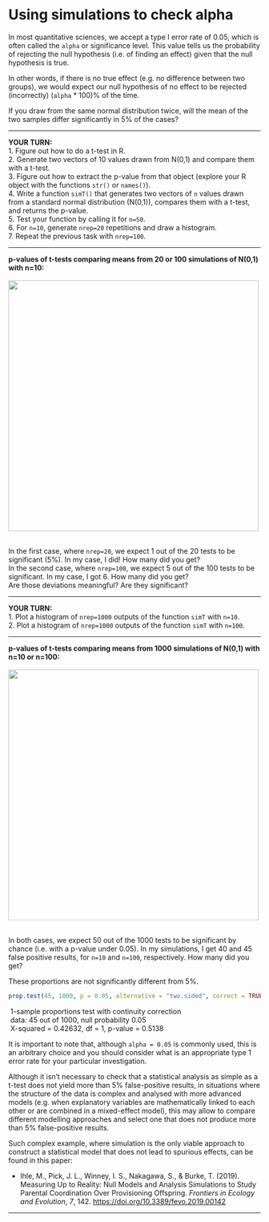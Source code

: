 # Using simulations to check alpha

In most quantitative sciences, we accept a type I error rate of 0.05, which is often called the `alpha` or significance level. This value tells us the probability of rejecting the null hypothesis (i.e. of finding an effect) given that the null hypothesis is true. 

In other words, if there is no true effect (e.g. no difference between two groups), we would expect our null hypothesis of no effect to be rejected (incorrectly) (`alpha` * 100)% of the time.

If you draw from the same normal distribution twice, will the mean of the two samples differ significantly in 5% of the cases? 


***

**YOUR TURN:**  
1. Figure out how to do a t-test in R.  
2. Generate two vectors of 10 values drawn from N(0,1) and compare them with a t-test.  
3. Figure out how to extract the p-value from that object (explore your R object with the functions `str()` or `names()`).    
4. Write a function `simT()` that generates two vectors of `n` values drawn from a standard normal distribution (N(0,1)), compares them with a t-test, and returns the p-value.  
5. Test your function by calling it for `n=50`.  
6. For `n=10`, generate `nrep=20` repetitions and draw a histogram.  
7. Repeat the previous task with `nrep=100`.

***

**p-values of t-tests comparing means from 20 or 100 simulations of N(0,1) with n=10:**   
<br/>
<img src="../assets/ttest-changing-nrep.png" width="500">  
<br/>


In the first case, where `nrep=20`, we expect 1 out of the 20 tests to be significant (5%). In my case, I did! How many did you get?    
In the second case, where `nrep=100`, we expect 5 out of the 100 tests to be significant. In my case, I got 6. How many did you get?      
Are those deviations meaningful? Are they significant? 

***

**YOUR TURN:**  
1. Plot a histogram of `nrep=1000` outputs of the function `simT` with `n=10`.  
2. Plot a histogram of `nrep=1000` outputs of the function `simT` with `n=100`.

***

**p-values of t-tests comparing means from 1000 simulations of N(0,1) with n=10 or n=100:**   
<br/>
<img src="../assets/ttest-changing-n.png" width="500">  
<br/>

In both cases, we expect 50 out of the 1000 tests to be significant by chance (i.e. with a p-value under 0.05). In my simulations, I get 40 and 45 false positive results, for `n=10` and `n=100`, respectively. How many did you get?  

These proportions are not significantly different from 5%. 

```r
prop.test(45, 1000, p = 0.05, alternative = "two.sided", correct = TRUE)
```

|  1-sample proportions test with continuity correction  
|  data:  45 out of 1000, null probability 0.05  
|  X-squared = 0.42632, df = 1, p-value = 0.5138  

It is important to note that, although `alpha = 0.05` is commonly used, this is an arbitrary choice and you should consider what is an appropriate type 1 error rate for your particular investigation.  

Although it isn't necessary to check that a statistical analysis as simple as a t-test does not yield more than 5% false-positive results, in situations where the structure of the data is complex and analysed with more advanced models (e.g. when explanatory variables are mathematically linked to each other or are combined in a mixed-effect model), this may allow to compare different modelling approaches and select one that does not produce more than 5% false-positive results.  

Such complex example, where simulation is the only viable approach to construct a statistical model that does not lead to spurious effects, can be found in this paper:

* Ihle, M., Pick, J. L., Winney, I. S., Nakagawa, S., & Burke, T. (2019). Measuring Up to Reality: Null Models and Analysis Simulations to Study Parental Coordination Over Provisioning Offspring. *Frontiers in Ecology and Evolution*, *7*, 142. <a href="https://doi.org/10.3389/fevo.2019.00142" target="_blank">https://doi.org/10.3389/fevo.2019.00142</a>

***



